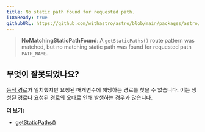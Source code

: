 ```yaml
---
title: No static path found for requested path.
i18nReady: true
githubURL: https://github.com/withastro/astro/blob/main/packages/astro/src/core/errors/errors-data.ts
---
```


> **NoMatchingStaticPathFound**: A `getStaticPaths()` route pattern was matched, but no matching static path was found for requested path `PATH_NAME`.

## 무엇이 잘못되었나요?

[동적 경로](/ko/guides/routing/#동적-라우트)가 일치했지만 요청된 매개변수에 해당하는 경로를 찾을 수 없습니다. 이는 생성된 경로나 요청된 경로의 오타로 인해 발생하는 경우가 많습니다.

**더 보기:**
-  [getStaticPaths()](/ko/reference/routing-reference/#getstaticpaths)
